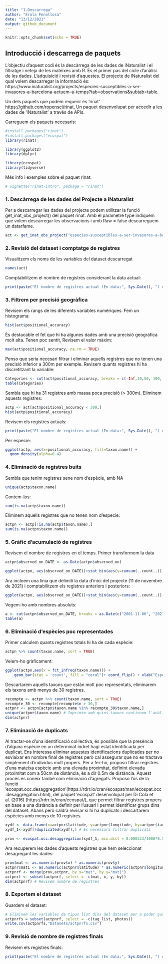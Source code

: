 ---
title: "1.Descarrega"
author: "Erola Fenollosa"
date: "13/12/2021"
output: github_document
---

```{r setup, include=FALSE}
knitr::opts_chunk$set(echo = TRUE)
```

## Introducció i descarrega de paquets
L'objectiu d'aquest codi és la descàrrega de les dades de iNaturalist i el filtratge i neteja de les mateixes amb R. És el primer pas del cicle d'anàlisi de les dades. L'adquisició i revisió d'aquestes. El projecte de iNaturalist del qual volem descarregar la informació és: https://www.inaturalist.org/projects/especies-susceptibles-a-ser-invasores-a-barcelona-actuem-a-temps?tab=observations&subtab=table.

Un dels paquets que podem requerir és 'rinat' <https://github.com/ropensci/rinat>, Un paquet desenvolupat per accedir a les dades de 'iNaturalist' a través de APIs.

Carreguem els paquets necesaris:
```{r, results='hide', warning=FALSE, error=FALSE, message=FALSE}
#install.packages("rinat")
#install.packages("ecospat")
library(rinat)

library(ggplot2)
library(dplyr)

library(ecospat)
library(tidyverse)
```

Més info i exemples sobre el paquet rinat:
```{r}
# vignette("rinat-intro", package = "rinat")
```



### 1. Descàrrega de les dades del Projecte a iNaturalist
Per a descarregar les dades del projecte podem utilitzar la funció get_inat_obs_project() del paquet rinat. Amb el parametre type indiquem que volem descarregar les observacions i amb Raw = false descarreguem un datarfame.
```{r, results='hide', warning=FALSE, error=FALSE, message=FALSE}
act <- get_inat_obs_project("especies-susceptibles-a-ser-invasores-a-barcelona-actuem-a-temps", type = "observations", raw=FALSE)
```

### 2. Revisió del dataset i comptatge de registres
Visualitzem els noms de les variables del dataset descarregat
```{r}
names(act)
```

Comptabilitzem el nombre de registres considerant la data actual:
```{r}
print(paste("El nombre de registres actual (En data:", Sys.Date(), ") del projecte és: ", dim(act)[1]))
```

### 3. Filtrem per precisió geogràfica
Revisem els rangs de les diferents variables numèriques. Fem un histograma:
```{r}
hist(act$positional_accuracy)
```

És destacable el fet que hi ha algunes dades amb una precisió geogràfica molt alta. Tenen poc sentit, Revisem el valor màxim:
```{r}
max(act$positional_accuracy, na.rm = TRUE)
```

Penso que seria necesari filtrar i eliminar aquells registres que no tenen una precisió inferior a 300m per exemple. Revisem quants registres hi ha discretitzant la variable:
```{r}
Categories <- cut(act$positional_accuracy, breaks = c(-Inf,10,50, 100, 300,Inf), labels = c("<10","10-50","50-100", "100-300", ">300"))
table(Categories)
```
 
Sembla que hi ha 31 registres amb massa poca precisió (> 300m). Eliminem aquests registres:
```{r}
actp <- act[act$positional_accuracy < 300,]
hist(actp$positional_accuracy)
```

Revisem els registres actuals:
```{r}
print(paste("El nombre de registres actual (En data:", Sys.Date(), ") del projecte és: ", dim(actp)[1]))
```

Per especie:
```{r, results='hide', warning=FALSE, error=FALSE, message=FALSE}
ggplot(actp, aes(x=positional_accuracy, fill=taxon.name)) +
  geom_density(alpha=0.4)

```

### 4. Eliminació de registres buits
Sembla que tenim registres sene nom d'espècie, amb NA
```{r}
unique(actp$taxon.name)
```

Contem-los:
```{r}
sum(is.na(actp$taxon.name))
```

Eliminem aquells registres que no tenen nom d'especie:
```{r}
actpn <- actp[!is.na(actp$taxon.name),]
sum(is.na(actpn$taxon.name))
```


### 5. Gràfic d'acumulació de registres
Revisem el nombre de registres en el temps. Primer transformem la data
```{r}
actpn$observed_on_DATE <- as.Date(actpn$observed_on)
```


```{r, results='hide', warning=FALSE, error=FALSE, message=FALSE}
ggplot(actpn, aes(observed_on_DATE))+stat_bin(aes(y=cumsum(..count..)),geom="line",bins=500)

```

Ara incloem una línia que delimiti la data d'inici del projecte (11 de novembre de 2021) i comptabilitzem els registres anteriors i posteriors:
```{r, results='hide', warning=FALSE, error=FALSE, message=FALSE}
ggplot(actpn, aes(observed_on_DATE))+stat_bin(aes(y=cumsum(..count..)),geom="line",bins=500) + geom_vline(xintercept=as.Date("2021-11-06"), linetype=4)

```

Vegem-ho amb nombres absoluts:
```{r}
a <- cut(actpn$observed_on_DATE, breaks = as.Date(c("2001-11-06", "2021-11-06", "2022-11-06")), labels = c("Abans d'iniciar el projecte","Després d'iniciar el projecte"))
table(a)
```


### 6. Eliminació d'espècies poc representades
Primer calculem quants registres totals hi ha de cada espècie:
```{r}
actpn %>% count(taxon.name, sort = TRUE)
```

Veiem-ho gràficament:
```{r}
ggplot(actpn,aes(x = fct_infreq(taxon.name))) + 
	geom_bar(stat = 'count', fill = "coral")+ coord_flip() + xlab("Espècie")+ ylab("Nombre de registres")
```

Descartarem aquells taxons que estàn molt poc representats, eliminarem els taxons amb menys de 30 registres. 
```{r}
recompte <- actpn %>% count(taxon.name, sort = TRUE)
recompte_30 <- recompte[recompte$n > 30,]
actpnr <- actpn[actpn$taxon.name %in% recompte_30$taxon.name,]
unique(actpnr$taxon.name) # Imprimim amb quins taxons continuem l'anàlisi i les dimensions
dim(actpnr)
```

### 7. Eliminació de duplicats
Al tractar-se d'una identificació col·lectiva, és possible que la presència d'alguna espècie en un determinat indret hagi estat identificada per duplicat. Ens interessa eliminar aquestes identificacions duplicades per no esviaixar en nombre final de registres però cal assegurar que no es tractava simplement d'individus molt propers. Per a fer-ho, proposo filtrar registres d'una mateixa espècie amb una elevada proximitat, definint elevada proximitat com a 50cm de distància, és a dir 0.5m de distància. Aquest procés es coneix també com eliminació d'agregats. Proposo l'ús de la funció 'ecospat.occ.desaggregation'(https://rdrr.io/cran/ecospat/man/ecospat.occ.desaggregation.html), del paquet 'ecospat' desenvolupat per Di Cola et al. (2016) (https://rdrr.io/cran/ecospat/), que permet filtrar registres propers en base a una distància a definir per l'usuari i permet identificar grups dins del dataset. 
Abans però caldrà revisar si hi ha duplicats i descartarem espècies amb menys de 10 registres. 

```{r}
xydf <- data.frame(x=actpnr$latitude, y=actpnr$longitude, by=actpnr$taxon.name) # creem un dataframe per a introduir a la funció. 
xydf_1<-xydf[!duplicated(xydf),] # Es necessari filtrar duplicats

prov <- ecospat.occ.desaggregation(xydf_1, min.dist = 0.008333/1000*0.5, by = 'by') # Introduim la distància que acceptarem en graus, tenint en compte que 0.008333 corresponen a 1km a l'equador. Considero com a distància minima a acceptar 0.5m.
```

Ara recuperem les dades d'aquests registres que hem seleccionat desagregant les dades:
```{r}
prov$mat <- as.numeric(prov$x) * as.numeric(prov$y)
actpnr$mat1 <- as.numeric(actpnr$latitude) * as.numeric(actpnr$longitude)
actpnrf <- merge(prov,actpnr, by.x="mat", by.y="mat1")
actpnrf <- subset(actpnrf, select = -c(mat, x, y, by))
dim(actpnrf) # Revisem nombre de registres
```


### 8. Exportem el dataset
Guardem el dataset:
```{r}
# Eliminem les variables de tipus list dins del dataset per a poder guardar-lo:
actpnrfs = subset(actpnrf, select = -c(tag_list, photos))
write.csv(actpnrfs,"Datasets/actpnrfs.csv")
```

### 9. Revisió de nombre de registres finals
Revisem els registres finals:
```{r}
print(paste("El nombre de registres actual (En data:", Sys.Date(), ") del projecte és: ", dim(actpnrfs)[1]))
```




